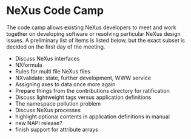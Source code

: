 = NeXus Code Camp =

The code camp allows existing NeXus developers to meet and work together on developing software or resolving particular NeXus design issues. A preliminary list of items is listed below, but the exact subset is decided on the first day of the meeting.

* Discuss NeXus interfaces
* NXformula
* Rules for multi file NeXus files
* NXvalidate: state, further development, WWW service
* Assigning axes to data once more again
* Prepare things from the contributions directory for ratification
* Discuss lightweight tags versus application definitions
* The namespace pollution problem
* Discuss NeXus processes
* highlight optional contents in application definitions in manual
* new NAPI release?
* finish support for attribute arrays